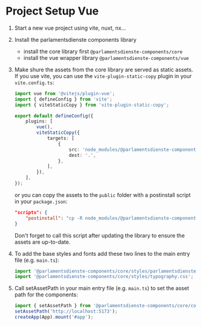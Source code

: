 
<Meta title="Vue Project Setup" />

# Project Setup Vue

1.  Start a new vue project using vite, nuxt, nx...

2.  Install the parlamentsdienste components library

    -   install the core library first `@parlamentsdienste-components/core`
    -   install the vue wrapper library `@parlamentsdienste-components/vue`

3.  Make shure the assets from the core library are served as static assets. If you use vite, you can use the `vite-plugin-static-copy` plugin in your `vite.config.ts`:

    ```typescript
    import vue from '@vitejs/plugin-vue';
    import { defineConfig } from 'vite';
    import { viteStaticCopy } from 'vite-plugin-static-copy';

    export default defineConfig({
        plugins: [
            vue(),
            viteStaticCopy({
                targets: [
                    {
                        src: 'node_modules/@parlamentsdienste-components/core/dist/parlamentsdienstecore/assets',
                        dest: '.',
                    },
                ],
            }),
        ],
    });
    ```

    or you can copy the assets to the `public` folder with a postinstall script in your `package.json`:

    ```json
    "scripts": {
        "postinstall": "cp -R node_modules/@parlamentsdienste-components/core/dist/parlamentsdienstecore/assets public"
    }
    ```

    Don't forget to call this script after updating the library to ensure the assets are up-to-date.

4.  To add the base styles and fonts add these two lines to the main entry file (e.g. `main.ts`):

    ```typescript
    import '@parlamentsdienste-components/core/styles/parlamentsdienstecore.css';
    import '@parlamentsdienste-components/core/styles/typography.css';
    ```

5.  Call setAssetPath in your main entry file (e.g. `main.ts`) to set the asset path for the components:

    ```typescript
    import { setAssetPath } from '@parlamentsdienste-components/core/components';
    setAssetPath('http://localhost:5173');
    createApp(App).mount('#app');
    ```
